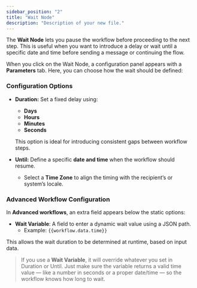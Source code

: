 ```yaml
---
sidebar_position: "2"
title: "Wait Node"
description: "Description of your new file."
---
```


The **Wait Node** lets you pause the workflow before proceeding to the next step. This is useful when you want to introduce a delay or wait until a specific date and time before sending a message or continuing the flow.

When you click on the Wait Node, a configuration panel appears with a **Parameters** tab. Here, you can choose how the wait should be defined:

### Configuration Options

- **Duration:** Set a fixed delay using:
  - **Days**
  - **Hours**
  - **Minutes**
  - **Seconds**

  This option is ideal for introducing consistent gaps between workflow steps.
- **Until:** Define a specific **date and time** when the workflow should resume.
  - Select a **Time Zone** to align the timing with the recipient’s or system’s locale.

### Advanced Workflow Configuration

In **Advanced workflows**, an extra field appears below the static options:

- **Wait Variable**: A field to enter a dynamic wait value using a JSON path.
  - Example: `{{workflow.data.time}}`

This allows the wait duration to be determined at runtime, based on input data.

> If you use a **Wait Variable**, it will override whatever you set in Duration or Until. Just make sure the variable returns a valid time value — like a number in seconds or a proper date/time — so the workflow knows how long to wait.